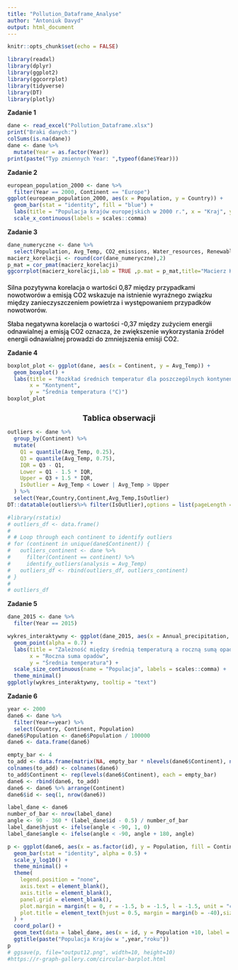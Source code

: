 ```yaml
---
title: "Pollution_Dataframe_Analyse"
author: "Antoniuk Davyd"
output: html_document
---
```


```r
knitr::opts_chunk$set(echo = FALSE)
```

```r
library(readxl)
library(dplyr)
library(ggplot2)
library(ggcorrplot)
library(tidyverse)
library(DT)
library(plotly)
```

**Zadanie 1**

```r
dane <- read_excel("Pollution_Dataframe.xlsx")
print("Braki danych:")
colSums(is.na(dane))
dane <- dane %>%
  mutate(Year = as.factor(Year))
print(paste("Typ zmiennych Year: ",typeof(dane$Year)))
```


**Zadanie 2**

```r
european_population_2000 <- dane %>%
  filter(Year == 2000, Continent == "Europe")
ggplot(european_population_2000, aes(x = Population, y = Country)) +
  geom_bar(stat = "identity", fill = "blue") +
  labs(title = "Populacja krajów europejskich w 2000 r.", x = "Kraj", y = "Populacja")+
  scale_x_continuous(labels = scales::comma)
```


**Zadanie 3**

```r
dane_numeryczne <- dane %>%
  select(Population, Avg_Temp, CO2_emissions, Water_resources, Renewable_energy, Annual_precipitation, Cancer_cases)
macierz_korelacji <- round(cor(dane_numeryczne),2)
p_mat = cor_pmat(macierz_korelacji)
ggcorrplot(macierz_korelacji,lab = TRUE ,p.mat = p_mat,title="Macierz Korelacji")
```

<h1 style="text-align:left; font-size:14px; font-weight:500;">
<p>
  Silna pozytywna korelacja o wartości 0,87 między przypadkami nowotworów a emisją CO2 wskazuje na istnienie wyraźnego związku między zanieczyszczeniem powietrza i występowaniem przypadków nowotworów.
<br>
</p>
  Słaba negatywna korelacja o wartości -0,37 między zużyciem energii odnawialnej a emisją CO2 oznacza, że zwiększenie wykorzystania źródeł energii odnawialnej prowadzi do zmniejszenia emisji CO2.
</h1>

**Zadanie 4**

```r
boxplot_plot <- ggplot(dane, aes(x = Continent, y = Avg_Temp)) +
  geom_boxplot() +
  labs(title = "Rozkład średnich temperatur dla poszczególnych kontynentów",
       x = "Kontynent",
       y = "Średnia temperatura (°C)")
boxplot_plot
```

<h1 style="text-align:center; font-size:18px; font-weight:bold;">Tablica obserwacji</h1>
```r
outliers <- dane %>%
  group_by(Continent) %>%
  mutate(
    Q1 = quantile(Avg_Temp, 0.25),
    Q3 = quantile(Avg_Temp, 0.75),
    IQR = Q3 - Q1,
    Lower = Q1 - 1.5 * IQR,
    Upper = Q3 + 1.5 * IQR,
    IsOutlier = Avg_Temp < Lower | Avg_Temp > Upper
  ) %>% 
  select(Year,Country,Continent,Avg_Temp,IsOutlier)
DT::datatable(outliers%>% filter(IsOutlier),options = list(pageLength = 25))

#library(rstatix)
# outliers_df <- data.frame()
# 
# # Loop through each continent to identify outliers
# for (continent in unique(dane$Continent)) {
#   outliers_continent <- dane %>%
#     filter(Continent == continent) %>%
#     identify_outliers(analysis = Avg_Temp)
#   outliers_df <- rbind(outliers_df, outliers_continent)
# }
# 
# outliers_df
```

**Zadanie 5**

```r
dane_2015 <- dane %>% 
  filter(Year == 2015)

wykres_interaktywny <- ggplot(dane_2015, aes(x = Annual_precipitation, y = Avg_Temp, size = Population, text = paste("Kraj: ", Country),color=Continent)) +
  geom_point(alpha = 0.7) +
  labs(title = "Zależność między średnią temperaturą a roczną sumą opadów (2015)",
       x = "Roczna suma opadów",
       y = "Średnia temperatura") +
  scale_size_continuous(name = "Populacja", labels = scales::comma) +
  theme_minimal()
ggplotly(wykres_interaktywny, tooltip = "text")
```

**Zadanie 6**

```r
year <- 2000
dane6 <- dane %>% 
  filter(Year==year) %>% 
  select(Country, Continent, Population)
dane6$Population <- dane6$Population / 100000
dane6 <- data.frame(dane6)

empty_bar <- 4
to_add <- data.frame(matrix(NA, empty_bar * nlevels(dane6$Continent), ncol(dane6)))
colnames(to_add) <- colnames(dane6)
to_add$Continent <- rep(levels(dane6$Continent), each = empty_bar)
dane6 <- rbind(dane6, to_add)
dane6 <- dane6 %>% arrange(Continent)
dane6$id <- seq(1, nrow(dane6))

label_dane <- dane6
number_of_bar <- nrow(label_dane)
angle <- 90 - 360 * (label_dane$id - 0.5) / number_of_bar
label_dane$hjust <- ifelse(angle < -90, 1, 0)
label_dane$angle <- ifelse(angle < -90, angle + 180, angle)

p <- ggplot(dane6, aes(x = as.factor(id), y = Population, fill = Continent)) +
  geom_bar(stat = "identity", alpha = 0.5) +
  scale_y_log10() +  
  theme_minimal() +
  theme(
    legend.position = "none",
    axis.text = element_blank(),
    axis.title = element_blank(),
    panel.grid = element_blank(),
    plot.margin = margin(t = 0, r = -1.5, b = -1.5, l = -1.5, unit = "cm"),  
    plot.title = element_text(hjust = 0.5, margin = margin(b = -40),size=16)  
  ) +
  coord_polar() +
  geom_text(data = label_dane, aes(x = id, y = Population +10, label = Country, hjust = hjust), color = "black",     alpha = 0.6, size = 3, angle = label_dane$angle,inherit.aes = F)+
  ggtitle(paste("Populacja Krajów w ",year,"roku"))
p
# ggsave(p, file="output12.png", width=10, height=10)
#https://r-graph-gallery.com/circular-barplot.html
```



